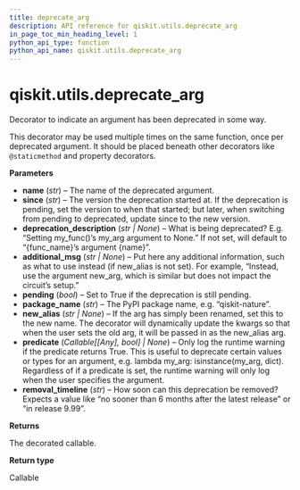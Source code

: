 ```yaml
---
title: deprecate_arg
description: API reference for qiskit.utils.deprecate_arg
in_page_toc_min_heading_level: 1
python_api_type: function
python_api_name: qiskit.utils.deprecate_arg
---
```


<span id="qiskit-utils-deprecate-arg" />

# qiskit.utils.deprecate\_arg

<Function id="qiskit.utils.deprecate_arg" name="deprecate_arg" isDedicatedPage={true} github="https://github.com/qiskit/qiskit/tree/stable/0.24/qiskit/utils/deprecation.py" signature="deprecate_arg(name, *, since, additional_msg=None, deprecation_description=None, pending=False, package_name='qiskit-terra', new_alias=None, predicate=None, removal_timeline='no earlier than 3 months after the release date')">
  Decorator to indicate an argument has been deprecated in some way.

  This decorator may be used multiple times on the same function, once per deprecated argument. It should be placed beneath other decorators like `@staticmethod` and property decorators.

  **Parameters**

  *   **name** (*str*) – The name of the deprecated argument.
  *   **since** (*str*) – The version the deprecation started at. If the deprecation is pending, set the version to when that started; but later, when switching from pending to deprecated, update since to the new version.
  *   **deprecation\_description** (*str | None*) – What is being deprecated? E.g. “Setting my\_func()’s my\_arg argument to None.” If not set, will default to “\{func\_name}’s argument \{name}”.
  *   **additional\_msg** (*str | None*) – Put here any additional information, such as what to use instead (if new\_alias is not set). For example, “Instead, use the argument new\_arg, which is similar but does not impact the circuit’s setup.”
  *   **pending** (*bool*) – Set to True if the deprecation is still pending.
  *   **package\_name** (*str*) – The PyPI package name, e.g. “qiskit-nature”.
  *   **new\_alias** (*str | None*) – If the arg has simply been renamed, set this to the new name. The decorator will dynamically update the kwargs so that when the user sets the old arg, it will be passed in as the new\_alias arg.
  *   **predicate** (*Callable\[\[Any], bool] | None*) – Only log the runtime warning if the predicate returns True. This is useful to deprecate certain values or types for an argument, e.g. lambda my\_arg: isinstance(my\_arg, dict). Regardless of if a predicate is set, the runtime warning will only log when the user specifies the argument.
  *   **removal\_timeline** (*str*) – How soon can this deprecation be removed? Expects a value like “no sooner than 6 months after the latest release” or “in release 9.99”.

  **Returns**

  The decorated callable.

  **Return type**

  Callable
</Function>

